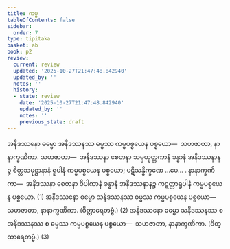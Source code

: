 ```yaml
---
title: ကမ္မ
tableOfContents: false
sidebar:
  order: 7
type: tipitaka
basket: ab
book: p2
review:
  current: review
  updated: '2025-10-27T21:47:48.842940'
  updated_by: ''
  notes: ''
  history:
  - state: review
    date: '2025-10-27T21:47:48.842940'
    updated_by: ''
    notes: ''
    previous_state: draft
---
```



<ReviewStatus review={frontmatter.review} showDetails={true} />

<HypothesisAnnotation frontmatter={frontmatter} />

<DynamicBreadcrumb />

<Division number="43" book="p2" e="ch" v="38" p="19">

<Paragraph number="633" book="p2">
အနိဒဿနော ဓမ္မော အနိဒဿနဿ ဓမ္မဿ ကမ္မပစ္စယေန ပစ္စယော—  သဟဇာတာ, နာနာက္ခဏိကာ. <Emphasis>သဟဇာတာ</Emphasis>—  အနိဒဿနာ စေတနာ သမ္ပယုတ္တကာနံ ခန္ဓာနံ အနိဒဿနာနဉ္စ စိတ္တသမုဋ္ဌာနာနံ ရူပါနံ ကမ္မပစ္စယေန ပစ္စယော; ပဋိသန္ဓိက္ခဏေ …ပေ… . <Emphasis>နာနာက္ခဏိကာ</Emphasis>—  အနိဒဿနာ စေတနာ ဝိပါကာနံ ခန္ဓာနံ အနိဒဿနာနဉ္စ ကဋတ္တာရူပါနံ ကမ္မပစ္စယေန ပစ္စယော. (1)
</Paragraph>

<Paragraph number="634" book="p2">
အနိဒဿနော ဓမ္မော သနိဒဿနဿ ဓမ္မဿ ကမ္မပစ္စယေန ပစ္စယော—  သဟဇာတာ, နာနာက္ခဏိကာ. (ဝိတ္ထာရေတဗ္ဗံ.) (2)
</Paragraph>

<Paragraph number="635" book="p2">
အနိဒဿနော ဓမ္မော သနိဒဿနဿ စ အနိဒဿနဿ စ ဓမ္မဿ ကမ္မပစ္စယေန ပစ္စယော—  သဟဇာတာ, နာနာက္ခဏိကာ. (ဝိတ္ထာရေတဗ္ဗံ.) (3)
</Paragraph>
</Division>